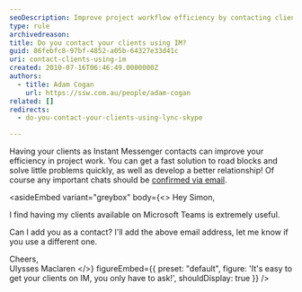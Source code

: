 ```yaml
---
seoDescription: Improve project workflow efficiency by contacting clients via Skype or Instant Messenger to resolve roadblocks and build relationships.
type: rule
archivedreason:
title: Do you contact your clients using IM?
guid: 86febfc8-97bf-4852-a05b-64327e33d41c
uri: contact-clients-using-im
created: 2010-07-16T06:46:49.0000000Z
authors:
  - title: Adam Cogan
    url: https://ssw.com.au/people/adam-cogan
related: []
redirects:
  - do-you-contact-your-clients-using-lync-skype

---
```


Having your clients as Instant Messenger contacts can improve your efficiency in project work. You can get a fast solution to road blocks and solve little problems quickly, as well as develop a better relationship!
Of course any important chats should be [confirmed via email](/as-per-our-conversation-emails).

<asideEmbed
  variant="greybox"
  body={<>
    Hey Simon,

I find having my clients available on Microsoft Teams is extremely useful.

Can I add you as a contact? I'll add the above email address, let me know if you use a different one.

Cheers,\
Ulysses Maclaren
  </>}
  figureEmbed={{
    preset: "default",
    figure: 'It\'s easy to get your clients on IM, you only have to ask!',
    shouldDisplay: true
  }}
/>